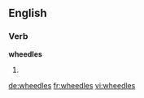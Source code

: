 ==English==

===Verb===
'''wheedles'''

# {{third-person singular of|wheedle}}

[[de:wheedles]]
[[fr:wheedles]]
[[vi:wheedles]]